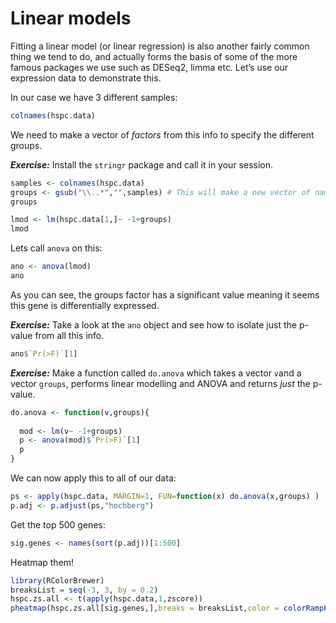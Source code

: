 # Linear models

Fitting a linear model (or linear regression) is also another fairly common thing we tend to do, and actually forms the basis of some of the more famous packages we use such as DESeq2, limma etc. Let's use our expression data to demonstrate this.

In our case we have 3 different samples:

```r
colnames(hspc.data)
```
We need to make a vector of *factors* from this info to specify the different groups.

***Exercise:*** Install the `stringr` package and call it in your session.


```r
samples <- colnames(hspc.data)
groups <- gsub("\\..*","",samples) # This will make a new vector of names but remove the ".X" leaving just what type each sample belongs to
groups
```

```r
lmod <- lm(hspc.data[1,]~ -1+groups)
lmod
```

Lets call `anova` on this:

```r
ano <- anova(lmod)
ano
```
As you can see, the groups factor has a significant value meaning it seems this gene is differentially expressed.

***Exercise:*** Take a look at the `ano` object and see how to isolate just the p-value from all this info.

```r
ano$`Pr(>F)`[1]
```


***Exercise:*** Make a function called `do.anova` which takes a vector `v`and a vector `groups`, performs linear modelling and ANOVA and returns *just* the p-value.

```r
do.anova <- function(v,groups){
  
  mod <- lm(v~ -1+groups)
  p <- anova(mod)$`Pr(>F)`[1]
  p
}
```

We can now apply this to all of our data:

```r
ps <- apply(hspc.data, MARGIN=1, FUN=function(x) do.anova(x,groups) )
p.adj <- p.adjust(ps,"hochberg")
```

Get the top 500 genes:

```r
sig.genes <- names(sort(p.adj))[1:500]
```

Heatmap them!

```r
library(RColorBrewer)
breaksList = seq(-3, 3, by = 0.2)
hspc.zs.all <- t(apply(hspc.data,1,zscore))
pheatmap(hspc.zs.all[sig.genes,],breaks = breaksList,color = colorRampPalette(rev(brewer.pal(n = 7, name = "RdYlBu")))(length(breaksList)))
```

